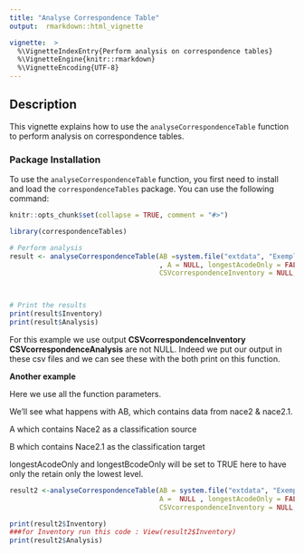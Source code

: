 ---
title: "Analyse Correspondence Table"
output:  rmarkdown::html_vignette

vignette:  >
  %\VignetteIndexEntry{Perform analysis on correspondence tables} 
  %\VignetteEngine{knitr::rmarkdown} 
  %\VignetteEncoding{UTF-8}
---


## Description

This vignette explains how to use the `analyseCorrespondenceTable` function to perform analysis on correspondence tables.

### Package Installation

To use the `analyseCorrespondenceTable` function, you first need to install and load the `correspondenceTables` package. You can use the following command:

```{r include=FALSE}
knitr::opts_chunk$set(collapse = TRUE, comment = "#>")
```

```{r}
library(correspondenceTables)
```

```{r results='hide'}
# Perform analysis
result <- analyseCorrespondenceTable(AB =system.file("extdata", "ExempleAnnexe.csv", package = "correspondenceTables")
                                     , A = NULL, longestAcodeOnly = FALSE, B = NULL, longestBcodeOnly = FALSE,
                                     CSVcorrespondenceInventory = NULL, CSVcorrespondenceAnalysis = NULL)



# Print the results
print(result$Inventory)
print(result$Analysis)

```

For this example we use output  **CSVcorrespondenceInventory** **CSVcorrespondenceAnalysis** are not NULL. 
Indeed we put our output in these csv files and we can see these with the both print on this function.


**Another example**

Here we use all the function parameters. 

We'll see what happens with AB, which contains data from nace2 & nace2.1. 

A which contains Nace2 as a classification source 

B which contains Nace2.1 as the classification target 

longestAcodeOnly and longestBcodeOnly will be set to TRUE here to have only the retain only the lowest level. 

```{r}
result2 <-analyseCorrespondenceTable(AB = system.file("extdata", "ExempleAnnexe.csv", package = "correspondenceTables"), 
                                     A =  NULL , longestAcodeOnly = FALSE , B = NULL, longestBcodeOnly = FALSE, 
                                     CSVcorrespondenceInventory = NULL, CSVcorrespondenceAnalysis = NULL)

print(result2$Inventory)
###for Inventory run this code : View(result2$Inventory)
print(result2$Analysis)
```


